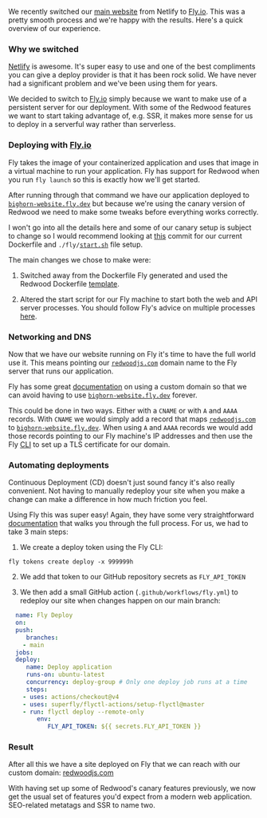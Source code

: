 We recently switched our [main website](https://redwoodjs.com/) from Netlify to [Fly.io](http://Fly.io). This was a pretty smooth process and we're happy with the results. Here's a quick overview of our experience.

### Why we switched

[Netlify](https://www.netlify.com/) is awesome. It's super easy to use and one of the best compliments you can give a deploy provider is that it has been rock solid. We have never had a significant problem and we've been using them for years.

We decided to switch to [Fly.io](http://Fly.io) simply because we want to make use of a persistent server for our deployment. With some of the Redwood features we want to start taking advantage of, e.g. SSR, it makes more sense for us to deploy in a serverful way rather than serverless.

### Deploying with [Fly.io](http://Fly.io)

Fly takes the image of your containerized application and uses that image in a virtual machine to run your application. Fly has support for Redwood when you run `fly launch` so this is exactly how we'll get started.

After running through that command we have our application deployed to [`bighorn-website.fly.dev`](http://bighorn-website.fly.dev) but because we're using the canary version of Redwood we need to make some tweaks before everything works correctly.

I won't go into all the details here and some of our canary setup is subject to change so I would recommend looking at [this](https://github.com/redwoodjs/bighorn-website/commit/741f9652251208544b9de32a7b323d037ba56a35) commit for our current Dockerfile and `./fly/`[`start.sh`](http://start.sh) file setup.

The main changes we chose to make were:

1. Switched away from the Dockerfile Fly generated and used the Redwood Dockerfile [template](https://github.com/redwoodjs/redwood/blob/main/packages/cli/src/commands/experimental/templates/docker/Dockerfile).

2. Altered the start script for our Fly machine to start both the web and API server processes. You should follow Fly's advice on multiple processes [here](https://fly.io/docs/app-guides/multiple-processes/).


### Networking and DNS

Now that we have our website running on Fly it's time to have the full world use it. This means pointing our [`redwoodjs.com`](http://redwoodjs.com) domain name to the Fly server that runs our application.

Fly has some great [documentation](https://fly.io/docs/networking/custom-domain/) on using a custom domain so that we can avoid having to use [`bighorn-website.fly.dev`](http://bighorn-website.fly.dev) forever.

This could be done in two ways. Either with a `CNAME` or with `A` and `AAAA` records. With `CNAME` we would simply add a record that maps [`redwoodjs.com`](http://redwoodjs.com) to [`bighorn-website.fly.dev`](http://bighorn-website.fly.dev). When using `A` and `AAAA` records we would add those records pointing to our Fly machine's IP addresses and then use the Fly [CLI](https://fly.io/docs/flyctl/certs-add/) to set up a TLS certificate for our domain.

### Automating deployments

Continuous Deployment (CD) doesn't just sound fancy it's also really convenient. Not having to manually redeploy your site when you make a change can make a difference in how much friction you feel.

Using Fly this was super easy! Again, they have some very straightforward [documentation](https://fly.io/docs/app-guides/continuous-deployment-with-github-actions/) that walks you through the full process. For us, we had to take 3 main steps:

1. We create a deploy token using the Fly CLI:


```plaintext
fly tokens create deploy -x 999999h
```

2. We add that token to our GitHub repository secrets as `FLY_API_TOKEN`

3. We then add a small GitHub action (`.github/workflows/fly.yml`) to redeploy our site when changes happen on our main branch:


```yaml
  name: Fly Deploy
  on:
  push:
     branches:
    - main
  jobs:
  deploy:
     name: Deploy application
     runs-on: ubuntu-latest
     concurrency: deploy-group # Only one deploy job runs at a time
     steps:
    - uses: actions/checkout@v4
    - uses: superfly/flyctl-actions/setup-flyctl@master
    - run: flyctl deploy --remote-only
        env:
           FLY_API_TOKEN: ${{ secrets.FLY_API_TOKEN }}
```

### Result

After all this we have a site deployed on Fly that we can reach with our custom domain: [redwoodjs.com](http://redwoodjs.com)

With having set up some of Redwood's canary features previously, we now get the usual set of features you'd expect from a modern web application. SEO-related metatags and SSR to name two.
